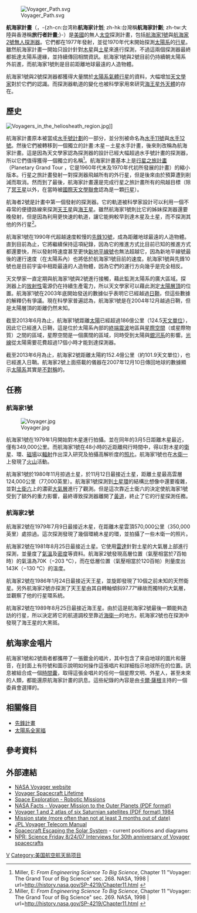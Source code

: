{{NoteTA
|T=zh-cn:旅行者计划; zh-hk:旅行者計劃; zh-tw:航海家計畫;
|G1=Astronomy
}}
[[File:Voyager_Path.svg|right]]

'''航海家計畫'''（{{lang-en|'''Voyager program'''}}，-{zh-cn:台湾称'''航海家计划'''; zh-hk:台灣稱'''航海家計劃'''; zh-tw:大陸與香港稱'''旅行者計畫''';}-）是[[美國|美國]]的無人[[太空|太空]]探測計畫，包括[[航海家1號|航海家1號]]與[[航海家2號|航海家2號]][[无人航天器|無人]][[空间探测器|探測器]]。它們都在1977年發射，並從1970年代末開始探測[[太陽系|太陽系]]的[[行星|行星]]。雖然航海家計畫一開始只設計針對[[木星|木星]]與[[土星|土星]]來進行探測，不過這兩個探測器最終都抵達太陽系邊緣，並持續傳回相關資訊。航海家1號與2號目前仍持續朝太陽系外前進，而航海家1號則是目前距離地球最遠的人造物體。

航海家1號與2號探測器都獲得大量關於[[太陽系|太陽系]][[氣態巨行星|氣體行星]]的資料，大幅增加[[天文學家|天文學家]]對於它們的認識。而探測器軌道的變化也被科學家用來研究[[假設的海王星外天體|海王星外天體]]的存在。

== 歷史 ==
[[File:Voyagers_in_the_heliosheath_region.jpg|thumb]]]]

航海家計畫原本被當成[[水手號計劃|水手號計劃]]的一部分，並分別被命名為[[水手11號|水手11號]]與[[水手12號|水手12號]]。然後它們被轉移到一個獨立的計畫:木星－土星水手計畫，後來則改稱為航海家計畫。這是因為天文學家認為探測器的設計已經大幅超過水手號計畫的探測器，所以它們值得獲得一個獨立的名稱<ref>Miller, E: ''From Engineering Science To Big Science'', Chapter 11 "Voyager: The Grand Tour of Big Science" sec. 268. NASA, 1998 | url=http://history.nasa.gov/SP-4219/Chapter11.html {{Wayback|url=http://history.nasa.gov/SP-4219/Chapter11.html |date=20210417055950 }}</ref>。航海家計畫基本上是[[行星之旅計畫|行星之旅計畫]]（Planetary Grand Tour
，它是1960年代末及1970年代初所發展的計畫）的縮小版本。行星之旅計畫發射一對探測器飛越所有的外行星，但是後來由於預算遭到削減而取消。然而到了最後，航海家計畫還是完成行星之旅計畫所有的飛越目標（除了[[冥王星|冥王星]]以外，在當時被[[國際天文學聯會|國際天文學聯會]]認為是一顆[[行星|行星]]）。

航海者2號是計畫中第一個發射的探測器。它的軌道被科學家設計可以利用一個不尋常的便捷路線來探測[[天王星|天王星]]與[[海王星|海王星]]。雖然航海家1號則比它的姊妹探測器還要晚發射，但是因為利用更快速的軌道，讓它能夠較早到達木星及土星，而不探測其他的外行星<ref>Miller, E: ''From Engineering Science To Big Science'', Chapter 11 "Voyager: The Grand Tour of Big Science" sec. 269. NASA, 1998 | url=http://history.nasa.gov/SP-4219/Chapter11.html {{Wayback|url=http://history.nasa.gov/SP-4219/Chapter11.html |date=20210417055950 }}</ref>。

航海家1號在1990年代超越速度較慢的[[先鋒10號|先鋒10號]]，成為距離地球最遠的人造物體。直到目前為止，它將繼續保持這項紀錄，因為它的推進方式比目前已知的推進方式都還要快，所以發射時速度甚至更快[[新地平線號|新地平線號]]也無法超越它，因為新地平線號最後的運行速度（在太陽系內）也將低於航海家1號目前的速度。航海家1號與先鋒10號也是目前宇宙中相距最遠的人造物體，因為它們的運行方向幾乎是完全相反。

天文學家一直定期與航海家1號與2號進行接觸，藉此監測太陽系的廣大區域。探測器上的[[放射性|放射性]]電源仍在持續生產電力，所以天文學家可以藉此測定[[太陽層頂|太陽層頂]]的位置。航海家1號在2003年底開始發送的數據似乎表明它已經越過[[日鞘|日鞘]]，但這些數據的解釋仍有爭議。現在科學家普遍認為，航海家1號是在2004年12月越過日鞘，但是太陽層頂的距離仍然未知。

截至2013年6月為止，航海家1號距離[[太陽|太陽]]已經超過186億公里（124.5[[天文單位|天文單位]]），因此它已經進入日鞘，這是位於太陽系內部的[[終端震波|終端震波]]地區與[[星際空間|星際空間]]（或星際物質）之間的區域，星際空間是一個廣闊的區域，同時受到太陽與[[銀河系|銀河系]]的影響。[[光線|光線]]從太陽需要花費超過17個小時才能到達探測器。

截至2013年6月為止，航海家2號距離太陽約152.4億公里（約101.9天文單位），也已經進入日鞘。航海家2號上面搭載的儀器在2007年12月10日傳回地球的數據顯示[[太陽系|太陽系]]其實是[[不對稱|不對稱]]的。

== 任務 ==
=== 航海家1號 ===
{{main|航海家1號}}

[[File:Voyager.jpg|thumb]]

航海家1號在1979年1月開始對木星進行拍攝。並在同年的3月5日距離木星最近，僅有349,000公里。而航海家1號在48小時的近距離飛行時間中，得以對木星的[[衛星|衛星]]、環、[[磁場|磁場]]以[[輻射|輻射]]作出深入研究及拍攝高解析度的[[照片|照片]]。航海家1號也在[[木衛一|木衛一]]上發現了[[火山|火山]]活動。

航海家1號於1980年11月掠過土星，於11月12日最接近土星，距離土星最高雲層124,000公里（77,000英里）。航海家1號探測到[[土星環|土星環]]的結構比想像中還要複雜，並對[[土衛六|土衛六]]上的濃密[[大氣層|大氣層]]進行了觀測。但是這次靠近土衛六的決定使航海家1號受到了額外的重力影響，最終導致探測器離開了[[黃道|黃道]]，終止了它的行星探測任務。

=== 航海家2號 ===
{{main|航海家2號}}

航海家2號在1979年7月9日最接近木星，在距離木星雲頂570,000公里（350,000英里）處掠過。這次探測發現了幾個環繞木星的環，並拍攝了一些木衛一的照片。

航海家2號在1981年8月25日最接近土星。它使用[[雷達|雷達]]針對土星的大氣層上部進行探測，並量度了[[氣溫|氣溫]]及[[密度|密度]]等資料。航海家2號發現高層位置（氣壓相當於7百帕時）的氣溫為70K（−203 °C），而在低層位置（氣壓相當於120百帕）則量度出143K（−130 °C）的溫度。

航海家2號在1986年1月24日最接近天王星，並旋即發現了10個之前未知的天然衛星。另外航海家2號亦探測了天王星由其自轉軸傾斜97.77°緣故而獨特的大氣層，並觀察了他的行星環系統。

航海家2號在1989年8月25日最接近海王星。由於這是航海家2號最後一顆能夠造訪的行星，所以決定將它的航道調校至靠近[[海衛一|海衛一]]的地方。航海家2號也在探測中發現了海王星的大黑斑。

== 航海家金唱片 ==
{{main|旅行者金唱片}}   
航海家1號和2號兩者都攜帶了一張鍍金的唱片，其中包含了來自地球的圖片和聲音，在封面上有符號和圖示說明如何操作這張唱片和詳細指示地球所在的位置。訊息被組合成一個[[時間囊|時間囊]]，取得這張金唱片的任何一個星際文明、外星人，甚至未來的人類，都能還原航海家計畫的訊息。這些紀錄的內容是由[[卡爾·薩根|卡爾·薩根]]主持的一個委員會選擇的。

== 相關條目 ==
{{Portal|name=航天|image=RocketSunIcon.svg|size=60}}
* [[先鋒計畫|先鋒計畫]]
* [[太陽系全家福|太陽系全家福]]

== 參考資料 ==
{{reflist}}

== 外部連結 ==
{{sisterlinks|Voyager program}}
* [http://voyager.jpl.nasa.gov NASA Voyager website] 
* [https://web.archive.org/web/20170301102317/http://voyager.jpl.nasa.gov/spacecraft/spacecraftlife.html Voyager Spacecraft Lifetime]
* [http://www.hopkins.k12.mn.us/pages/high/courses/online/astro/course_documents/exploration_of_space/nasa/unmanned_space_exploration/unmanned_exploration.htm Space Exploration - Robotic Missions]{{Dead link}}
* [http://www.jpl.nasa.gov/news/fact_sheets/voyager.pdf NASA Facts - Voyager Mission to the Outer Planets (PDF format)] {{Wayback|url=http://www.jpl.nasa.gov/news/fact_sheets/voyager.pdf |date=20210417055931 }}
* [http://ntrs.nasa.gov/archive/nasa/casi.ntrs.nasa.gov/19840027171_1984027171.pdf Voyager 1 and 2 atlas of six Saturnian satellites (PDF format) 1984] {{Wayback|url=http://ntrs.nasa.gov/archive/nasa/casi.ntrs.nasa.gov/19840027171_1984027171.pdf |date=20210417055940 }}
* [http://voyager.jpl.nasa.gov/mission/weekly-reports/ Mission state (more often than not at least 3 months out of date)] {{Wayback|url=http://voyager.jpl.nasa.gov/mission/weekly-reports/ |date=20060705191724 }}
* [http://descanso.jpl.nasa.gov/DPSummary/Descanso4--Voyager_new.pdf JPL Voyager Telecom Manual] {{Wayback|url=http://descanso.jpl.nasa.gov/DPSummary/Descanso4--Voyager_new.pdf |date=20210318092548 }}
* [https://web.archive.org/web/20070427184732/http://www.heavens-above.com/solar-escape.asp Spacecraft Escaping the Solar System] - current positions and diagrams
* [https://web.archive.org/web/20070930185312/http://www.sciencefriday.com/pages/2007/Aug/hour1_082407.html NPR: Science Friday 8/24/07 Interviews for 30th anniversary of Voyager spacecrafts]

{{旅行者計劃}}
{{NASA planetary exploration programs}}
{{美国航空航天局太空计划}}
{{木星}}
{{木卫二}}
{{木卫四}}
{{土星}}
{{海王星}}
{{天王星}}

[[Category:空间探测器|V]]
[[Category:美国航空航天局项目|Category:美国航空航天局项目]]